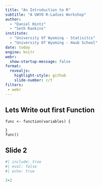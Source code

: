 ```yaml
---
title: "An Introduction to R"
subtitle: "A UWYO R-Ladies Workshop"
author:
  - "Daniel Hintz"
  - "Seth Rankins"
institute: 
  - "University Of Wyoming - Statisitcs"
  - "University Of Wyoming - Haub School"
date: today
engine: knitr
webr: 
  show-startup-message: false  
format:
  revealjs:
    highlight-style: github
    slide-number: c/t
filters: 
 - webr
---
```


## Lets Write out first Function

```webr-r
func <- function(variables) {
  
}
func()
```


## Slide 2

```r
#| include: true
#| eval: false
#| echo: true

2+2
```